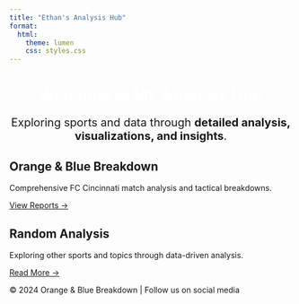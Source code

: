 ```yaml
---
title: "Ethan's Analysis Hub"
format:
  html:
    theme: lumen
    css: styles.css
---
```


```{=html}
<div class="hero-section">
  <h1 style="text-align: center; color: #FFFFFF;">Welcome to My Analysis Hub</h1>
  <p style="text-align: center; font-size: 20px; max-width: 800px; margin: 20px auto;">
    Exploring sports and data through <strong>detailed analysis, visualizations, and insights</strong>.
  </p>
</div>

<div class="grid-container">
  <!-- FC Cincinnati Card -->
  <div class="card">
    <div class="card-header"></div>
    <div class="card-body">
      <h2 class="card-title">Orange & Blue Breakdown</h2>
      <div class="card-content">
        <p>Comprehensive FC Cincinnati match analysis and tactical breakdowns.</p>
        <a href="reports.html" class="btn">View Reports →</a>
      </div>
    </div>
  </div>

  <!-- Random Analysis Card -->
  <div class="card">
    <div class="card-header"></div>
    <div class="card-body">
      <h2 class="card-title">Random Analysis</h2>
      <div class="card-content">
        <p>Exploring other sports and topics through data-driven analysis.</p>
        <a href="random.html" class="btn">Read More →</a>
      </div>
    </div>
  </div>
</div>
```

<footer>
  <p>© 2024 Orange & Blue Breakdown | Follow us on social media</p>
</footer>